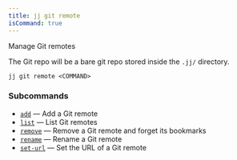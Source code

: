 ```yaml
---
title: jj git remote
isCommand: true
---
```


Manage Git remotes

The Git repo will be a bare git repo stored inside the `.jj/` directory.

```shell title="Usage"
jj git remote <COMMAND>
```

### Subcommands

- [`add`](./jj/git/remote/add) — Add a Git remote
- [`list`](./jj/git/remote/list) — List Git remotes
- [`remove`](./jj/git/remote/remove) — Remove a Git remote and forget its bookmarks
- [`rename`](./jj/git/remote/rename) — Rename a Git remote
- [`set-url`](./jj/git/remote/set-url) — Set the URL of a Git remote

